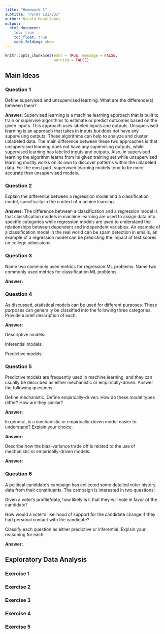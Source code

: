 ```yaml
---
title: "Homework 1"
subtitle: "PSTAT 131/231"
author: Nicole Magallanes
output:
  html_document:
    toc: true
    toc_float: true
    code_folding: show
---
```


```r
knitr::opts_chunk$set(echo = TRUE, message = FALSE,
                      warning = FALSE)
```

## Main Ideas

### Question 1

Define supervised and unsupervised learning. What are the difference(s) between them?

**Answer:** Supervised learning is a machine learning approach that is built to train or supervise algorithms to estimate or predict outcomes based on the given inputs. This approach uses labeled inputs and outputs. Unsupervised learning is an approach that takes in inputs but does not have any supervising outputs. These algorithms can help to analyze and cluster unlabeled data. The main difference between these two approaches is that unsupervised learning does not have any supervising outputs, while supervised learning has labeled inputs and outputs. Also, in supervised learning the algorithm learns from its given training set while unsupervised learning mostly works on its own to discover patterns within the unlabeled data. For the most part, supervised learning models tend to be more accurate than unsupervised models. 

### Question 2

Explain the difference between a regression model and a classification model, specifically in the context of machine learning.

**Answer:** The difference between a classification and a regression model is that classification models in machine learning are used to assign data into specific categories while regression models are used to understand the relationships between dependent and independent variables. An example of a classification model in the real world can be spam detection in emails, an example of a regression model can be predicting the impact of test scores on college admissions. 

### Question 3

Name two commonly used metrics for regression ML problems. Name two commonly used metrics for classification ML problems.

**Answer:**

### Question 4

As discussed, statistical models can be used for different purposes. These purposes can generally be classified into the following three categories. Provide a brief description of each.

**Answer:**

Descriptive models:

Inferential models:

Predictive models:

### Question 5

Predictive models are frequently used in machine learning, and they can usually be described as either mechanistic or empirically-driven. Answer the following questions.

Define mechanistic. Define empirically-driven. How do these model types differ? How are they similar?

**Answer:**

In general, is a mechanistic or empirically-driven model easier to understand? Explain your choice.

**Answer:**

Describe how the bias-variance trade off is related to the use of mechanistic or empirically-driven models.

**Answer:**

### Question 6

A political candidate’s campaign has collected some detailed voter history data from their constituents. The campaign is interested in two questions:

Given a voter’s profile/data, how likely is it that they will vote in favor of the candidate?

How would a voter’s likelihood of support for the candidate change if they had personal contact with the candidate?

Classify each question as either predictive or inferential. Explain your reasoning for each.

**Answer:**

## Exploratory Data Analysis

### Exercise 1

### Exercise 2

### Exercise 3

### Exercise 4

### Exercise 5



